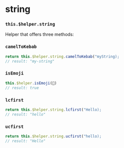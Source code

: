 
<Meta
  title="Internals | $helper / string"
/>

# string
### `this.$helper.string`

Helper that offers three methods:

### `camelToKebab`

```js
return this.$helper.string.camelToKebab("myString);
// result: "my-string"
```

### `isEmoji`

```js
this.$helper.isEmoji(🙌)
// result: true
```

### `lcfirst`

```js
return this.$helper.string.lcfirst("Hello);
// result: "hello"
```


### `ucfirst`

```js
return this.$helper.string.ucfirst("hello);
// result: "Hello"
```
